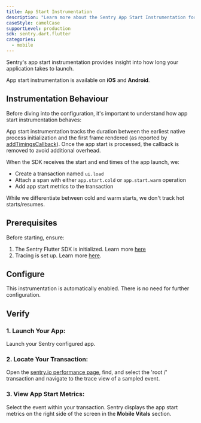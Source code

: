 ```yaml
---
title: App Start Instrumentation
description: "Learn more about the Sentry App Start Instrumentation for the Flutter SDK."
caseStyle: camelCase
supportLevel: production
sdk: sentry.dart.flutter
categories:
  - mobile
---
```


Sentry's app start instrumentation provides insight into how long your application takes to launch.

<Note>

App start instrumentation is available on **iOS** and **Android**.

</Note>

## Instrumentation Behaviour

Before diving into the configuration, it's important to understand how app start instrumentation behaves:

App start instrumentation tracks the duration between the earliest native process initialization and the first frame rendered (as reported by [addTimingsCallback](https://api.flutter.dev/flutter/scheduler/SchedulerBinding/addTimingsCallback.html)). Once the app start is processed, the callback is removed to avoid additional overhead.

When the SDK receives the start and end times of the app launch, we:
- Create a transaction named `ui.load`
- Attach a span with either `app.start.cold` or `app.start.warm` operation
- Add app start metrics to the transaction

<Note>

While we differentiate between cold and warm starts, we don't track hot starts/resumes.

</Note>

## Prerequisites

Before starting, ensure:

1. The Sentry Flutter SDK is initialized. Learn more [here](/platforms/flutter/#configure)
2. Tracing is set up. Learn more [here](/platforms/flutter/tracing/).

## Configure

This instrumentation is automatically enabled. There is no need for further configuration.

## Verify

### 1. Launch Your App:

Launch your Sentry configured app.

### 2. Locate Your Transaction:

Open the [sentry.io performance page](https://sentry.io/performance), find, and select the 'root /' transaction and navigate to the trace view of a sampled event.

### 3. View App Start Metrics:

Select the event within your transaction. Sentry displays the app start metrics on the right side of the screen in the **Mobile Vitals** section.
